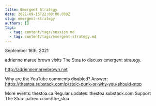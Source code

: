 ```yaml
---
title: Emergent Strategy
date: 2021-09-15T22:00:00.000Z
slug: emergent-strategy
authors: []
tags:
  - tag: content/tags/session.md
  - tag: content/tags/emergent-strategy.md
---
```


September 16th, 2021

adrienne maree brown visits The Stoa to discuss emergent strategy. 

http://adriennemareebrown.net

Why are the YouTube comments disabled? Answer: https://thestoa.substack.com/p/stoic-punk-or-why-you-should-stop

More events: thestoa.ca
Regular updates: thestoa.substack.com
Support The Stoa: patreon.com/the_stoa
